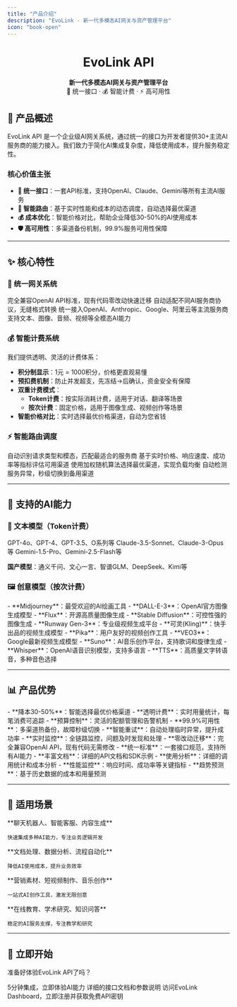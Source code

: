 ```yaml
---
title: "产品介绍"
description: "EvoLink - 新一代多模态AI网关与资产管理平台"
icon: "book-open"
---
```


<div align="center">

# EvoLink API

**新一代多模态AI网关与资产管理平台**  
🚀 统一接口 · 💰 智能计费 · ⚡ 高可用性

</div>

## 🎯 产品概述

EvoLink API 是一个企业级AI网关系统，通过统一的接口为开发者提供30+主流AI服务商的能力接入。我们致力于简化AI集成复杂度，降低使用成本，提升服务稳定性。

### 核心价值主张

- **🔧 统一接口**：一套API标准，支持OpenAI、Claude、Gemini等所有主流AI服务
- **🧠 智能路由**：基于实时性能和成本的动态调度，自动选择最优渠道  
- **💰 成本优化**：智能价格对比，帮助企业降低30-50%的AI使用成本
- **🛡️ 高可用性**：多渠道备份机制，99.9%服务可用性保障

---

## ✨ 核心特性

### 🚀 统一网关系统

<CardGroup cols={2}>
  <Card title="完全兼容" icon="code">
    完全兼容OpenAI API标准，现有代码零改动快速迁移
  </Card>
  <Card title="智能转换" icon="arrows-rotate">
    自动适配不同AI服务商协议，无缝格式转换
  </Card>
  <Card title="30+服务商" icon="network-wired">
    统一接入OpenAI、Anthropic、Google、阿里云等主流服务商
  </Card>
  <Card title="多模态支持" icon="shapes">
    支持文本、图像、音频、视频等全模态AI能力
  </Card>
</CardGroup>

### 💰 智能计费系统

我们提供透明、灵活的计费体系：

- **积分制显示**：1元 = 1000积分，价格更直观易懂
- **预扣费机制**：防止并发超支，先冻结→后确认，资金安全有保障  
- **双重计费模式**：
  - **Token计费**：按实际消耗计费，适用于对话、翻译等场景
  - **按次计费**：固定价格，适用于图像生成、视频创作等场景
- **智能价格对比**：实时选择最优价格渠道，自动为您省钱

### ⚡ 智能路由调度

<Steps>
  <Step title="请求分析">
    自动识别请求类型和模态，匹配最适合的服务商
  </Step>
  <Step title="渠道评估">  
    基于实时价格、响应速度、成功率等指标评估可用渠道
  </Step>
  <Step title="智能调度">
    使用加权随机算法选择最优渠道，实现负载均衡
  </Step>
  <Step title="故障自愈">
    自动检测服务异常，秒级切换到备用渠道
  </Step>
</Steps>

---

## 🎨 支持的AI能力

### 📝 文本模型（Token计费）

<CardGroup cols={3}>
  <Card title="OpenAI系列" icon="openai">
    GPT-4o、GPT-4、GPT-3.5、O系列等
  </Card>
  <Card title="Claude系列" icon="anthropic">  
    Claude-3.5-Sonnet、Claude-3-Opus等
  </Card>
  <Card title="Gemini系列" icon="google">
    Gemini-1.5-Pro、Gemini-2.5-Flash等
  </Card>
</CardGroup>

**国产模型**：通义千问、文心一言、智谱GLM、DeepSeek、Kimi等

### 🖼️ 创意模型（按次计费）

<Tabs>
  <Tab title="图像生成">
    - **Midjourney**：最受欢迎的AI绘画工具
    - **DALL-E-3**：OpenAI官方图像生成模型  
    - **Flux**：开源高质量图像生成
    - **Stable Diffusion**：可控性强的图像生成
  </Tab>
  
  <Tab title="视频生成">
    - **Runway Gen-3**：专业级视频生成平台
    - **可灵(Kling)**：快手出品的视频生成模型
    - **Pika**：用户友好的视频创作工具
    - **VEO3**：Google最新视频生成模型
  </Tab>
  
  <Tab title="音频处理">
    - **Suno**：AI音乐创作平台，支持歌词和旋律生成
    - **Whisper**：OpenAI语音识别模型，支持多语言
    - **TTS**：高质量文字转语音，多种音色选择
  </Tab>
</Tabs>

---

## 📊 产品优势

<AccordionGroup>
  <Accordion title="💸 成本效益" icon="dollar-sign">
    - **降本30-50%**：智能选择最优价格渠道
    - **透明计费**：实时用量统计，每笔消费可追踪
    - **预算控制**：灵活的配额管理和告警机制
  </Accordion>
  
  <Accordion title="🔒 稳定可靠" icon="shield">
    - **99.9%可用性**：多渠道热备份，故障秒级切换
    - **智能重试**：自动处理临时异常，提升成功率
    - **实时监控**：全链路监控，问题及时发现和处理
  </Accordion>
  
  <Accordion title="⚡ 开发效率" icon="code">
    - **零改动迁移**：完全兼容OpenAI API，现有代码无需修改
    - **统一标准**：一套接口规范，支持所有AI能力
    - **丰富文档**：详细的API文档和SDK示例
  </Accordion>
  
  <Accordion title="📈 业务洞察" icon="chart-line">
    - **使用分析**：详细的调用统计和成本分析
    - **性能监控**：响应时间、成功率等关键指标
    - **趋势预测**：基于历史数据的成本和用量预测
  </Accordion>
</AccordionGroup>

---

## 🏢 适用场景

<CardGroup cols={2}>
  <Card title="AI应用开发" icon="mobile-code">
    **聊天机器人、智能客服、内容生成**
    
    快速集成多种AI能力，专注业务逻辑开发
  </Card>
  
  <Card title="企业数字化" icon="building">
    **文档处理、数据分析、流程自动化**
    
    降低AI使用成本，提升业务效率
  </Card>
  
  <Card title="创意内容" icon="palette">
    **营销素材、短视频制作、音乐创作**
    
    一站式AI创作工具，激发无限创意
  </Card>
  
  <Card title="教育科研" icon="graduation-cap">
    **在线教育、学术研究、知识问答**
    
    稳定的AI服务支撑，专注教学和研究
  </Card>
</CardGroup>

---

## 🚀 立即开始

准备好体验EvoLink API了吗？

<CardGroup cols={2}>
  <Card title="快速上手" icon="rocket" href="/quickstart">
    5分钟集成，立即体验AI能力
  </Card>
  <Card title="API文档" icon="book" href="/api-manual">
    详细的接口文档和参数说明
  </Card>
</CardGroup>

<Card title="获取API密钥" icon="key" href="https://evolink.ai/" color="#1E90FF">
  访问EvoLink Dashboard，立即注册并获取免费API密钥
</Card>